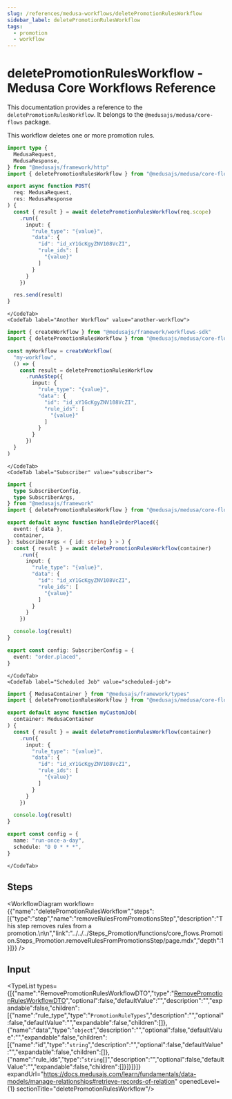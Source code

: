 ```yaml
---
slug: /references/medusa-workflows/deletePromotionRulesWorkflow
sidebar_label: deletePromotionRulesWorkflow
tags:
  - promotion
  - workflow
---
```



# deletePromotionRulesWorkflow - Medusa Core Workflows Reference

This documentation provides a reference to the `deletePromotionRulesWorkflow`. It belongs to the `@medusajs/medusa/core-flows` package.

This workflow deletes one or more promotion rules.

<SourceCodeLink link="https://github.com/medusajs/medusa/blob/1b86c17b7293f3b810c062d78ec6ef563f968366/packages/core/core-flows/src/promotion/workflows/delete-promotion-rules.ts#L9" />

<CodeTabs group="workflow-exection">
    <CodeTab label="API Route" value="api-route">
    
```ts title="src/api/workflow/route.ts"
import type {
  MedusaRequest,
  MedusaResponse,
} from "@medusajs/framework/http"
import { deletePromotionRulesWorkflow } from "@medusajs/medusa/core-flows"

export async function POST(
  req: MedusaRequest,
  res: MedusaResponse
) {
  const { result } = await deletePromotionRulesWorkflow(req.scope)
    .run({
      input: {
        "rule_type": "{value}",
        "data": {
          "id": "id_xY1GcKgyZNV108VcZI",
          "rule_ids": [
            "{value}"
          ]
        }
      }
    })

  res.send(result)
}
```

    </CodeTab>
    <CodeTab label="Another Workflow" value="another-workflow">
    
```ts title="src/workflows/my-workflow.ts"
import { createWorkflow } from "@medusajs/framework/workflows-sdk"
import { deletePromotionRulesWorkflow } from "@medusajs/medusa/core-flows"

const myWorkflow = createWorkflow(
  "my-workflow",
  () => {
    const result = deletePromotionRulesWorkflow
      .runAsStep({
        input: {
          "rule_type": "{value}",
          "data": {
            "id": "id_xY1GcKgyZNV108VcZI",
            "rule_ids": [
              "{value}"
            ]
          }
        }
      })
  }
)
```

    </CodeTab>
    <CodeTab label="Subscriber" value="subscriber">
    
```ts title="src/subscribers/order-placed.ts"
import {
  type SubscriberConfig,
  type SubscriberArgs,
} from "@medusajs/framework"
import { deletePromotionRulesWorkflow } from "@medusajs/medusa/core-flows"

export default async function handleOrderPlaced({
  event: { data },
  container,
}: SubscriberArgs < { id: string } > ) {
  const { result } = await deletePromotionRulesWorkflow(container)
    .run({
      input: {
        "rule_type": "{value}",
        "data": {
          "id": "id_xY1GcKgyZNV108VcZI",
          "rule_ids": [
            "{value}"
          ]
        }
      }
    })

  console.log(result)
}

export const config: SubscriberConfig = {
  event: "order.placed",
}
```

    </CodeTab>
    <CodeTab label="Scheduled Job" value="scheduled-job">
    
```ts title="src/jobs/message-daily.ts"
import { MedusaContainer } from "@medusajs/framework/types"
import { deletePromotionRulesWorkflow } from "@medusajs/medusa/core-flows"

export default async function myCustomJob(
  container: MedusaContainer
) {
  const { result } = await deletePromotionRulesWorkflow(container)
    .run({
      input: {
        "rule_type": "{value}",
        "data": {
          "id": "id_xY1GcKgyZNV108VcZI",
          "rule_ids": [
            "{value}"
          ]
        }
      }
    })

  console.log(result)
}

export const config = {
  name: "run-once-a-day",
  schedule: "0 0 * * *",
}
```

    </CodeTab>
  </CodeTabs>

## Steps

<WorkflowDiagram workflow={{"name":"deletePromotionRulesWorkflow","steps":[{"type":"step","name":"removeRulesFromPromotionsStep","description":"This step removes rules from a promotion.\n\n","link":"../../../Steps_Promotion/functions/core_flows.Promotion.Steps_Promotion.removeRulesFromPromotionsStep/page.mdx","depth":1}]}} />

## Input

<TypeList types={[{"name":"RemovePromotionRulesWorkflowDTO","type":"[RemovePromotionRulesWorkflowDTO](../../../../../types/types/types.RemovePromotionRulesWorkflowDTO/page.mdx)","optional":false,"defaultValue":"","description":"","expandable":false,"children":[{"name":"rule_type","type":"`PromotionRuleTypes`","description":"","optional":false,"defaultValue":"","expandable":false,"children":[]},{"name":"data","type":"`object`","description":"","optional":false,"defaultValue":"","expandable":false,"children":[{"name":"id","type":"`string`","description":"","optional":false,"defaultValue":"","expandable":false,"children":[]},{"name":"rule_ids","type":"`string`[]","description":"","optional":false,"defaultValue":"","expandable":false,"children":[]}]}]}]} expandUrl="https://docs.medusajs.com/learn/fundamentals/data-models/manage-relationships#retrieve-records-of-relation" openedLevel={1} sectionTitle="deletePromotionRulesWorkflow"/>
